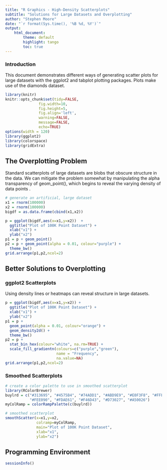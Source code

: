 ```yaml
---
title: "R Graphics - High-Density Scatterplots"
subtitle: "Solutions for Large Datasets and Overplotting"
author: "Stephen Moore"
date: "`r format(Sys.time(), '%B %d, %Y')`"
output: 
    html_document:
        theme: default
        highlight: tango
        toc: true        
---
```


### Introduction

This document demonstrates different ways of generating scatter plots for large datasets with the ggplot2 and tabplot plotting packages.  Plots make use of the diamonds dataset.

```r
library(knitr)
knitr::opts_chunk$set(tidy=FALSE, 
               fig.width=10,
               fig.height=5,
               fig.align='left',
               warning=FALSE,
               message=FALSE,
               echo=TRUE)
options(width = 120)
library(ggplot2)
library(colorspace)
library(gridExtra)
```

## The Overplotting Problem

Standard scatterplots of large datasets are blobs that obscure structure in the data. We can mitigate the problem somewhat by manipulating the alpha transparency of geom_point(), which begins to reveal the varying density of data points
.
```r
# generate an artificial, large dataset
x1 = rnorm(100000)
x2 = rnorm(100000)
bigdf = as.data.frame(cbind(x1,x2))
```

```r
p = ggplot(bigdf,aes(x=x1,y=x2))  +
  ggtitle("Plot of 100K Point Dataset") +
  xlab("x1") +
  ylab("x2")
p1 = p + geom_point()
p2 = p + geom_point(alpha = 0.01, colour="purple") +
  theme_bw()
grid.arrange(p1,p2,ncol=2)
```

## Better Solutions to Overplotting

### ggplot2 Scatterplots

Using density lines or heatmaps can reveal structure in large datasets.

```r
p = ggplot(bigdf,aes(x=x1,y=x2)) +
  ggtitle("Plot of 100K Point Dataset") +
  xlab("x1") +
  ylab("x2")
p1 = p + 
  geom_point(alpha = 0.01, colour="orange") + 
  geom_density2d() + 
  theme_bw()
p2 = p +
  stat_bin_hex(colour="white", na.rm=TRUE) +
  scale_fill_gradientn(colours=c("purple","green"), 
                       name = "Frequency", 
                       na.value=NA)
grid.arrange(p1,p2,ncol=2)
```

### Smoothed Scatterplots

```r

# create a color palette to use in smoothed scatterplot
library(RColorBrewer)
buylrd = c("#313695", "#4575B4", "#74ADD1", "#ABD9E9", "#E0F3F8", "#FFFFBF",
           "#FEE090", "#FDAE61", "#F46D43", "#D73027", "#A50026") 
myColRamp = colorRampPalette(c(buylrd))

# smoothed scatterplot
smoothScatter(x=x1,y=x2,
              colramp=myColRamp,
              main="Plot of 100K Point Dataset",
              xlab="x1",
              ylab="x2")
```

## Programming Environment

```r
sessionInfo()
```


